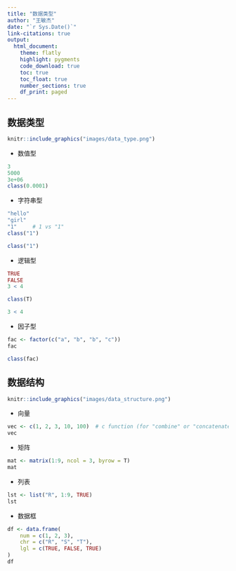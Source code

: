 ```yaml
---
title: "数据类型"
author: "王敏杰"
date: "`r Sys.Date()`"
link-citations: true
output: 
  html_document:
    theme: flatly
    highlight: pygments
    code_download: true
    toc: true
    toc_float: true
    number_sections: true
    df_print: paged
---
```



## 数据类型


```r
knitr::include_graphics("images/data_type.png")
```

- 数值型
```r
3
5000
3e+06
class(0.0001)
```

- 字符串型
```r
"hello"
"girl"
"1"     # 1 vs "1"
class("1")
```

```r
class("1")
```

- 逻辑型
```r
TRUE
FALSE
3 < 4
```


```r
class(T)
```


```r
3 < 4
```

- 因子型
```r
fac <- factor(c("a", "b", "b", "c"))
fac
```


```r
class(fac)
```




## 数据结构

```r
knitr::include_graphics("images/data_structure.png")
```

- 向量
```r
vec <- c(1, 2, 3, 10, 100)  # c function (for "combine" or "concatenate").
vec
```  


- 矩阵
```r
mat <- matrix(1:9, ncol = 3, byrow = T)
mat
```

- 列表
```r
lst <- list("R", 1:9, TRUE)
lst
```

- 数据框
```r
df <- data.frame(
	num = c(1, 2, 3),
	chr = c("R", "S", "T"),
	lgl = c(TRUE, FALSE, TRUE)
)
df
```



